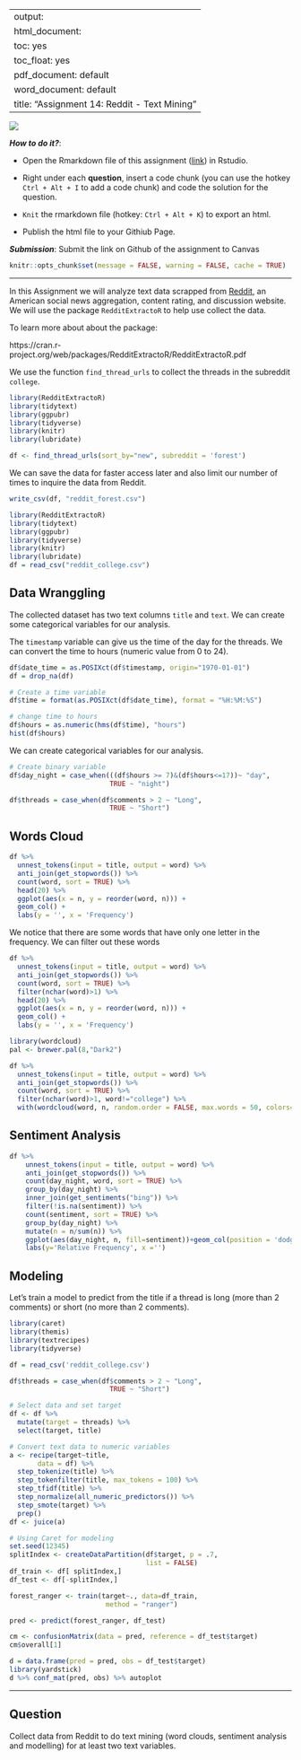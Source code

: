 
---
output: 
  html_document:
    toc: yes
    toc_float: yes
  pdf_document: default
  word_document: default
title: "Assignment 14: Reddit - Text Mining"
---

![](reddit.png)

***How to do it?***: 

- Open the Rmarkdown file of this assignment ([link](assignment14.Rmd)) in Rstudio. 

- Right under each **question**, insert  a code chunk (you can use the hotkey `Ctrl + Alt + I` to add a code chunk) and code the solution for the question. 

- `Knit` the rmarkdown file (hotkey: `Ctrl + Alt + K`) to export an html.  

-  Publish the html file to your Githiub Page. 

***Submission***: Submit the link on Github of the assignment to Canvas

```{r setup, include=FALSE}
knitr::opts_chunk$set(message = FALSE, warning = FALSE, cache = TRUE)
```

-------

In this Assignment we will analyze text data scrapped from [Reddit](https://www.reddit.com/), an American social news aggregation, content rating, and discussion website. We will use the package `RedditExtractoR` to help use collect the data.

To learn more about about the package:

https://cran.r-project.org/web/packages/RedditExtractoR/RedditExtractoR.pdf

We use the function `find_thread_urls` to collect the threads in the subreddit `college`. 

```{r, eval=FALSE}
library(RedditExtractoR) 
library(tidytext)
library(ggpubr) 
library(tidyverse) 
library(knitr)
library(lubridate)

df <- find_thread_urls(sort_by="new", subreddit = 'forest')
```

We can save the data for faster access later and also limit our number of times to inquire the data from Reddit. 

```{r, eval=FALSE}
write_csv(df, "reddit_forest.csv")
```


```{r}
library(RedditExtractoR) 
library(tidytext)
library(ggpubr) 
library(tidyverse) 
library(knitr)
library(lubridate)
df = read_csv("reddit_college.csv")
```

## Data Wranggling

The collected dataset has two text columns `title` and `text`.  We can create some categorical variables for our analysis.  

The `timestamp` variable can give us the time of the day for the threads. We can convert the time to hours (numeric value from 0 to 24).

```{r}
df$date_time = as.POSIXct(df$timestamp, origin="1970-01-01")
df = drop_na(df)

# Create a time variable
df$time = format(as.POSIXct(df$date_time), format = "%H:%M:%S")

# change time to hours
df$hours = as.numeric(hms(df$time), "hours")
hist(df$hours)
```

We can create categorical variables for our analysis. 

```{r}
# Create binary variable
df$day_night = case_when(((df$hours >= 7)&(df$hours<=17))~ "day",
                         TRUE ~ "night")

df$threads = case_when(df$comments > 2 ~ "Long",
                         TRUE ~ "Short")

```


## Words Cloud

```{r}
df %>% 
  unnest_tokens(input = title, output = word) %>% 
  anti_join(get_stopwords()) %>% 
  count(word, sort = TRUE) %>% 
  head(20) %>% 
  ggplot(aes(x = n, y = reorder(word, n))) +
  geom_col() +
  labs(y = '', x = 'Frequency')
```

We notice that there are some words that have only one letter in the frequency. We can filter out these words

```{r}
df %>% 
  unnest_tokens(input = title, output = word) %>% 
  anti_join(get_stopwords()) %>% 
  count(word, sort = TRUE) %>% 
  filter(nchar(word)>1) %>% 
  head(20) %>% 
  ggplot(aes(x = n, y = reorder(word, n))) +
  geom_col() +
  labs(y = '', x = 'Frequency')
```


```{r}
library(wordcloud) 
pal <- brewer.pal(8,"Dark2")

df %>%
  unnest_tokens(input = title, output = word) %>% 
  anti_join(get_stopwords()) %>% 
  count(word, sort = TRUE) %>%
  filter(nchar(word)>1, word!="college") %>% 
  with(wordcloud(word, n, random.order = FALSE, max.words = 50, colors=pal))
```


## Sentiment Analysis

```{r}
df %>%
    unnest_tokens(input = title, output = word) %>% 
    anti_join(get_stopwords()) %>% 
    count(day_night, word, sort = TRUE) %>%
    group_by(day_night) %>% 
    inner_join(get_sentiments("bing")) %>%
    filter(!is.na(sentiment)) %>%
    count(sentiment, sort = TRUE) %>% 
    group_by(day_night) %>% 
    mutate(n = n/sum(n)) %>% 
    ggplot(aes(day_night, n, fill=sentiment))+geom_col(position = 'dodge')+
    labs(y='Relative Frequency', x ='')

```


## Modeling

Let's train a model to predict from the title if a thread is long (more than 2 comments) or short (no more than 2 comments).

```{r}
library(caret)
library(themis)
library(textrecipes)
library(tidyverse)

df = read_csv('reddit_college.csv')

df$threads = case_when(df$comments > 2 ~ "Long",
                         TRUE ~ "Short")

# Select data and set target 
df <- df %>% 
  mutate(target = threads) %>% 
  select(target, title) 

# Convert text data to numeric variables
a <- recipe(target~title,
       data = df) %>% 
  step_tokenize(title) %>% 
  step_tokenfilter(title, max_tokens = 100) %>% 
  step_tfidf(title) %>% 
  step_normalize(all_numeric_predictors()) %>% 
  step_smote(target) %>% 
  prep()
df <- juice(a)

# Using Caret for modeling
set.seed(12345)
splitIndex <- createDataPartition(df$target, p = .7, 
                                  list = FALSE)
df_train <- df[ splitIndex,]
df_test <- df[-splitIndex,]

forest_ranger <- train(target~., data=df_train, 
                        method = "ranger")

pred <- predict(forest_ranger, df_test)

cm <- confusionMatrix(data = pred, reference = df_test$target)
cm$overall[1]

d = data.frame(pred = pred, obs = df_test$target)
library(yardstick)
d %>% conf_mat(pred, obs) %>% autoplot
```

---

## Question

Collect data from Reddit to do text mining (word clouds, sentiment analysis and modelling) for at least two text variables. 
